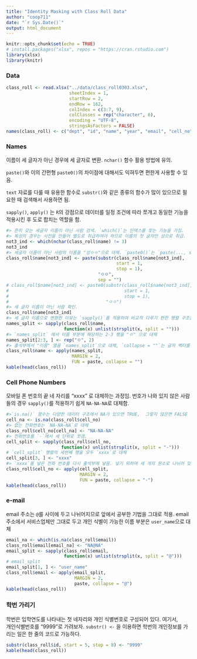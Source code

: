 ```yaml
---
title: "Identity Masking with Class Roll Data"
author: "coop711"
date: "`r Sys.Date()`"
output: html_document
---
```



```r
knitr::opts_chunk$set(echo = TRUE)
# install.packages("xlsx", repos = "https://cran.rstudio.com")
library(xlsx)
library(knitr)
```

### Data

```r
class_roll <- read.xlsx("../data/class_roll0303.xlsx", 
                        sheetIndex = 1, 
                        startRow = 2, 
                        endRow = 162, 
                        colIndex = c(3:7, 9), 
                        colClasses = rep("character", 6), 
                        encoding = "UTF-8", 
                        stringsAsFactors = FALSE)
names(class_roll) <- c("dept", "id", "name", "year", "email", "cell_no")
```

### Names

이름이 세 글자가 아닌 경우에 세 글자로 변환. `nchar()` 함수 활용 방법에 유의.

`paste()`와 이의 간편형 `paste0()`의 차이점에 대해서도 익혀두면 편한게 사용할 수 있음.

`text` 자료를 다룰 때 유용한 함수로 `substr()`와 같은 종류의 함수가 많이 있으므로 필요한 때 검색해서 사용하면 됨.

`sapply()`, `apply()` 는 `R`의 강점으로 데이터를 일정 조건에 따라 쪼개고 동일한 기능을 적용시킨 후 도로 합치는 역할을 함.

```r
#> 흔히 갖는 세글자 이름이 아닌 사람 검색. `which()`는 인덱스를 찾는 기능을 가짐.
#> 복성의 경우는 사전을 만들어 별도로 취급하여야 하므로 이름의 첫 글자만 성으로 취급.
not3_ind <- which(nchar(class_roll$name) != 3)
not3_ind
#> 세글자 이름이 아닌 사람의 이름을 "성ㅇㅇ"으로 대체. `paste0()`는 `paste(..., sep = "")`.
class_roll$name[not3_ind] <- paste(substr(class_roll$name[not3_ind], 
                                          start = 1, 
                                          stop = 1), 
                                   "ㅇㅇ", 
                                   sep = "")
# class_roll$name[not3_ind] <- paste0(substr(class_roll$name[not3_ind], 
#                                            start = 1, 
#                                            stop = 1), 
#                                     "ㅇㅇ")
#> 세 글자 이름이 아닌 사람 확인.
class_roll$name[not3_ind]
#> 세 글자 이름으로 변환한 이유는 `sapply()`를 적용하여 비교적 다루기 편한 행렬 구조를 만드는 것임. 사용자 함수를 만드는 가장 흔한 이유는 합성함수를 간단히 구성하기 위함. `strsplit()`의 결과값이 `list`이기 때문에 `unlist()`를 사용하여 행렬이 나오도록 함.
names_split <- sapply(class_roll$name, 
                      function(x) unlist(strsplit(x, split = "")))
#> `names_split` 에서 이름 부분에 해당하는 2-3 행을 "ㅇ" 으로 대체
names_split[2:3, ] <- rep("ㅇ", 2)
#> 출석부에서 "이름" 열을 `names_split`으로 대체, `collapse = ""`는 글자 벡터를 한 글자로 합치는 구실. 
class_roll$name <- apply(names_split, 
                         MARGIN = 2, 
                         FUN = paste, collapse = "")
kable(head(class_roll))
```

### Cell Phone Numbers

모바일 폰 번호의 끝 네 자리를 "xxxx" 로 대체하는 과정임. 번호가 나와 있지 않은 사람들의 경우 `sapply()`를 적용하기 쉽게 `NA-NA-NA`로 대체함.

```r
#>`is.na()` 함수는 다양한 데이터 구조에서 NA가 있으면 TRUE,  그렇지 않은면 FALSE
cell_na <- is.na(class_roll$cell_no)
#> 없는 전화번호는 `NA-NA-NA`로 대체
class_roll$cell_no[cell_na] <- "NA-NA-NA"
#> 전화번호를 `-`에서 세 단위로 쪼갬.
cell_split <- sapply(class_roll$cell_no, 
                     function(x) unlist(strsplit(x, split = "-")))
# `cell_split` 행렬의 세번째 행을 모두 `xxxx`로 대체  
cell_split[3, ] <- "xxxx"
#> `xxxx`를 넣은 전화 번호를 다시 출석부에 넣음. 넣기 위하여 세 개의 원소로 나뉘어 있던 `cell_split`의 개인별 번호를 `-`로 구분하는 하나의 원소로 합침.
class_roll$cell_no <- apply(cell_split, 
                            MARGIN = 2, 
                            FUN = paste, collapse = "-")
kable(head(class_roll))
```

### e-mail

email 주소는 `@`를 사이에 두고 나뉘어지므로 앞에서 공부한 기법을 그대로 적용. email 주소에서 서비스업체만 그대로 두고 개인 식별이 가능한 이름 부분은 `user_name`으로 대체

```r
email_na <- which(is.na(class_roll$email))
class_roll$email[email_na] <- "NA@NA"
email_split <- sapply(class_roll$email, 
                      function(x) unlist(strsplit(x, split = "@")))
# email_split
email_split[1, ] <- "user_name"
class_roll$email <- apply(email_split, 
                          MARGIN = 2, 
                          paste, collapse = "@")
kable(head(class_roll))
```

### 학번 가리기

학번은 입학연도를 나타내는 첫 네자리와 개인 식별번호로 구성되어 있다. 여기서,  
개인식별번호를 "9999"로 가려보자. `substr() <-` 을 이용하면 학번의 개인정보를 가리는 일은 한 줄의 코드로 가능하다. 

```r
substr(class_roll$id, start = 5, stop = 8) <- "9999"
kable(head(class_roll))
```


<!--
```r
write.table(class_roll, file ="../data/class_roll_masked.txt")
save.image("../R/class_roll_170303_data_masked.RData")
```
-->
